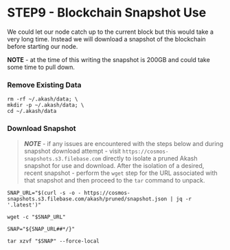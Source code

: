 # STEP9 - Blockchain Snapshot Use

We could let our node catch up to the current block but this would take a very long time. Instead we will download a snapshot of the blockchain before starting our node.

**NOTE** - at the time of this writing the snapshot is 200GB and could take some time to pull down.

### Remove Existing Data

```
rm -rf ~/.akash/data; \
mkdir -p ~/.akash/data; \
cd ~/.akash/data
```

### Download Snapshot&#x20;

> _**NOTE**_ - if any issues are encountered with the steps below and during snapshot download attempt - visit `https://cosmos-snapshots.s3.filebase.com` directly to isolate a pruned Akash snapshot for use and download.  After the isolation of a desired, recent snapshot - perform the `wget` step for the URL associated with that snapshot and then proceed to the `tar` command to unpack.

```
SNAP_URL="$(curl -s -o - https://cosmos-snapshots.s3.filebase.com/akash/pruned/snapshot.json | jq -r '.latest')"

wget -c "$SNAP_URL"

SNAP="${SNAP_URL##*/}"

tar xzvf "$SNAP" --force-local
```
